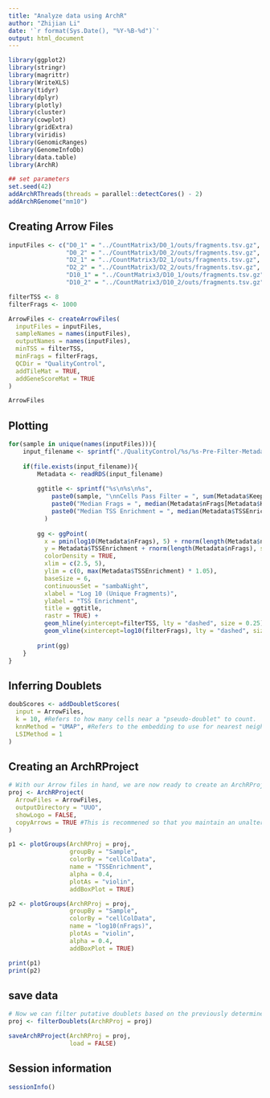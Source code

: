 ```yaml
---
title: "Analyze data using ArchR"
author: "Zhijian Li"
date: '`r format(Sys.Date(), "%Y-%B-%d")`'
output: html_document
---
```


```r
library(ggplot2)
library(stringr)
library(magrittr)
library(WriteXLS)
library(tidyr)
library(dplyr)
library(plotly)
library(cluster)
library(cowplot)
library(gridExtra)
library(viridis)
library(GenomicRanges)
library(GenomeInfoDb)
library(data.table)
library(ArchR)
```

```r
## set parameters
set.seed(42)
addArchRThreads(threads = parallel::detectCores() - 2)
addArchRGenome("mm10")
```

## Creating Arrow Files
```r
inputFiles <- c("D0_1" = "../CountMatrix3/D0_1/outs/fragments.tsv.gz",
                "D0_2" = "../CountMatrix3/D0_2/outs/fragments.tsv.gz",
                "D2_1" = "../CountMatrix3/D2_1/outs/fragments.tsv.gz",
                "D2_2" = "../CountMatrix3/D2_2/outs/fragments.tsv.gz",
                "D10_1" = "../CountMatrix3/D10_1/outs/fragments.tsv.gz",
                "D10_2" = "../CountMatrix3/D10_2/outs/fragments.tsv.gz")

filterTSS <- 8
filterFrags <- 1000

ArrowFiles <- createArrowFiles(
  inputFiles = inputFiles,
  sampleNames = names(inputFiles),
  outputNames = names(inputFiles),
  minTSS = filterTSS, 
  minFrags = filterFrags, 
  QCDir = "QualityControl",
  addTileMat = TRUE,
  addGeneScoreMat = TRUE
)

ArrowFiles
```

## Plotting
```r
for(sample in unique(names(inputFiles))){
    input_filename <- sprintf("./QualityControl/%s/%s-Pre-Filter-Metadata.rds", sample, sample)
    
    if(file.exists(input_filename)){
        Metadata <- readRDS(input_filename)
    
        ggtitle <- sprintf("%s\n%s\n%s",
            paste0(sample, "\nnCells Pass Filter = ", sum(Metadata$Keep)),
            paste0("Median Frags = ", median(Metadata$nFrags[Metadata$Keep==1])),
            paste0("Median TSS Enrichment = ", median(Metadata$TSSEnrichment[Metadata$Keep==1]))
          )
    
        gg <- ggPoint(
          x = pmin(log10(Metadata$nFrags), 5) + rnorm(length(Metadata$nFrags), sd = 0.00001),
          y = Metadata$TSSEnrichment + rnorm(length(Metadata$nFrags), sd = 0.00001), 
          colorDensity = TRUE,
          xlim = c(2.5, 5),
          ylim = c(0, max(Metadata$TSSEnrichment) * 1.05),
          baseSize = 6,
          continuousSet = "sambaNight",
          xlabel = "Log 10 (Unique Fragments)",
          ylabel = "TSS Enrichment",
          title = ggtitle,
          rastr = TRUE) + 
          geom_hline(yintercept=filterTSS, lty = "dashed", size = 0.25) +
          geom_vline(xintercept=log10(filterFrags), lty = "dashed", size = 0.25)
        
        print(gg)
    }
}
```


## Inferring Doublets
```r
doubScores <- addDoubletScores(
  input = ArrowFiles,
  k = 10, #Refers to how many cells near a "pseudo-doublet" to count.
  knnMethod = "UMAP", #Refers to the embedding to use for nearest neighbor search.
  LSIMethod = 1
)
```


## Creating an ArchRProject
```r
# With our Arrow files in hand, we are now ready to create an ArchRProject. An ArchRProject is associated with a set of Arrow files and is the backbone of nearly all ArchR analyses.
proj <- ArchRProject(
  ArrowFiles = ArrowFiles, 
  outputDirectory = "UUO",
  showLogo = FALSE,
  copyArrows = TRUE #This is recommened so that you maintain an unaltered copy for later usage.
)

p1 <- plotGroups(ArchRProj = proj, 
                 groupBy = "Sample", 
                 colorBy = "cellColData", 
                 name = "TSSEnrichment",
                 alpha = 0.4,
                 plotAs = "violin",
                 addBoxPlot = TRUE)

p2 <- plotGroups(ArchRProj = proj, 
                 groupBy = "Sample", 
                 colorBy = "cellColData", 
                 name = "log10(nFrags)",
                 plotAs = "violin",
                 alpha = 0.4,
                 addBoxPlot = TRUE)

print(p1)
print(p2)
```

## save data
```r
# Now we can filter putative doublets based on the previously determined doublet scores using the filterDoublets() function. This doesn’t physically remove data from the Arrow files but rather tells the ArchRProject to ignore these cells for downstream analysis.
proj <- filterDoublets(ArchRProj = proj)

saveArchRProject(ArchRProj = proj, 
                 load = FALSE)
```

## Session information
```r
sessionInfo()
```
